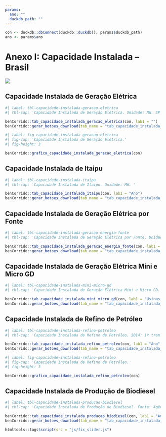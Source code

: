 ```yaml
---
params:
  ano: ""
  duckdb_path: ""
---
```


```r
con <- duckdb::dbConnect(duckdb::duckdb(), params$duckdb_path)
ano <- params$ano
```

# Anexo I: Capacidade Instalada – Brasil {-}

![](../img/capas/imagem_cap_anexo.png)

## Capacidade Instalada de Geração Elétrica

```r
#| label: tbl-capacidade-instalada-geracao-eletrica
#| tbl-cap: 'Capacidade Instalada de Geração Elétrica. Unidade: MW. SP - Serviço Público /PIE - Produção Independente de Energia/APE - Autoprodução de energia. Hidro: Inclui metade da Usina de Itaipu. SP e/ou PIE: Não inclui a potência referente à participação acionária de consumidores tradicionalmente APE. APE: Plantas PIE, tradicionalmente APE, estão classificadas em APE. Solar: Solar Fotovoltaicas'

benCorrido::tab_capacidade_instalada_geracao_eletrica(con, lab1 = "")
benCorrido::gerar_botoes_download(tab_name = "tab_capacidade_instalada_geracao_eletrica")
```

```r
#| label: fig-capacidade-instalada-geracao-eletrica
#| fig-cap: 'Capacidade Instalada de Geração Elétrica.'
#| fig-height: 3

benCorrido::grafico_capacidade_instalada_geracao_eletrica(con)
```

## Capacidade Instalada de Itaipu

```r
#| label: tbl-capacidade-instalada-itaipu
#| tbl-cap: 'Capacidade Instalada de Itaipu. Unidade: MW. '

benCorrido::tab_capacidade_instalada_itaipu(con, lab1 = "Ano")
benCorrido::gerar_botoes_download(tab_name = "tab_capacidade_instalada_itaipu", matriz = FALSE)
```


## Capacidade Instalada de Geração Elétrica por Fonte

```r
#| label: tbl-capacidade-instalada-geracao-energia-fonte
#| tbl-cap: 'Capacidade Instalada de Geração Elétrica por Fonte. Unidade: MW. Outras: Inclui Alcatrão. Efluente Gasoso: Inclui calor de processo.'

benCorrido::tab_capacidade_instalada_geracao_energia_fonte(con, lab1 = "Usinas em Operação")
benCorrido::gerar_botoes_download(tab_name = "tab_capacidade_instalada_geracao_energia_fonte")
```


## Capacidade Instalada de Geração Elétrica Mini e Micro GD

```r
#| label: tbl-capacidade-instalada-mini-micro-gd
#| tbl-cap: 'Capacidade Instalada de Geração Elétrica Mini e Micro GD. Unidade: MW.'

benCorrido::tab_capacidade_instalada_mini_micro_gd(con, lab1 = "Usinas em Operação")
benCorrido::gerar_botoes_download(tab_name = "tab_capacidade_instalada_mini_micro_gd")
```

## Capacidade Instalada de Refino de Petróleo

```r
#| label: tbl-capacidade-instalada-refino-petroleo
#| tbl-cap: 'Capacidade Instalada de Refino de Petróleo. 2014: 1º trem da refinaria RNEST entrou em operação em 6 dezembro de 2014, conforme Autorização ANP (de operação) nº 506/2014.'

benCorrido::tab_capacidade_instalada_refino_petroleo(con, lab1 = "Ano", lab2 = "m³/dia")
benCorrido::gerar_botoes_download(tab_name = "tab_capacidade_instalada_refino_petroleo", matriz = FALSE)
```

```r
#| label: fig-capacidade-instalada-refino-petroleo
#| fig-cap: 'Capacidade Instalada de Refino de Petróleo.'
#| fig-height: 3

benCorrido::grafico_capacidade_instalada_refino_petroleo(con)
```

## Capacidade Instalada de Produção de Biodiesel

```r
#| label: tbl-capacidade-instalada-producao-biodiesel
#| tbl-cap: 'Capacidade Instalada de Produção de Biodiesel. Fonte: Agência Nacional do Petróleo, Gás e Biocombustíveis (ANP).'

benCorrido::tab_capacidade_instalada_producao_biodiesel(con, lab1 = "Ano", lab2 = "b/dia")
benCorrido::gerar_botoes_download(tab_name = "tab_capacidade_instalada_producao_biodiesel", matriz = FALSE)
```


```r
htmltools::tags$script(src = "js/fix_slider.js")
```
